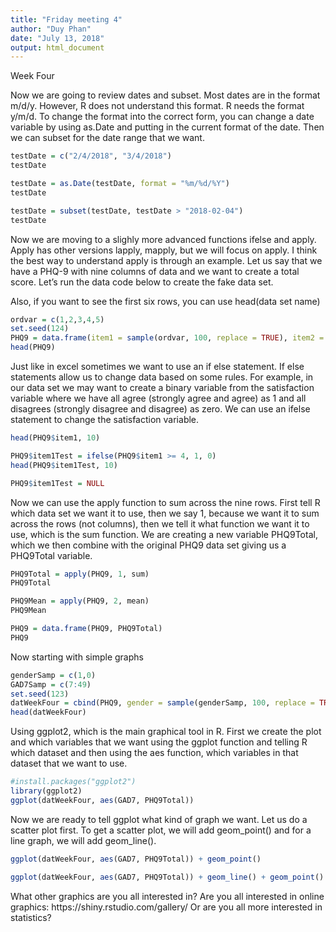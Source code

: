 ```yaml
---
title: "Friday meeting 4"
author: "Duy Phan"
date: "July 13, 2018"
output: html_document
---
```

Week Four

Now we are going to review dates and subset. Most dates are in the format m/d/y. However, R does not understand this format. R needs the format y/m/d. To change the format into the correct form, you can change a date variable by using as.Date and putting in the current format of the date. Then we can subset for the date range that we want.
```r
testDate = c("2/4/2018", "3/4/2018")
testDate
```

```r
testDate = as.Date(testDate, format = "%m/%d/%Y")
testDate
```

```r
testDate = subset(testDate, testDate > "2018-02-04")
testDate
```
Now we are moving to a slighly more advanced functions ifelse and apply. Apply has other versions lapply, mapply, but we will focus on apply. I think the best way to understand apply is through an example. Let us say that we have a PHQ-9 with nine columns of data and we want to create a total score. Let's run the data code below to create the fake data set.

Also, if you want to see the first six rows, you can use head(data set name)
```r
ordvar = c(1,2,3,4,5)
set.seed(124)
PHQ9 = data.frame(item1 = sample(ordvar, 100, replace = TRUE), item2 = sample(ordvar, 100, replace = TRUE), item3 = sample(ordvar, 100, replace = TRUE), item4 = sample(ordvar, 100, replace = TRUE), item5 = sample(ordvar, 100, replace = TRUE), item6 = sample(ordvar, 100, replace = TRUE), item7 = sample(ordvar, 100, replace = TRUE), item8 = sample(ordvar, 100, replace = TRUE), item9 = sample(ordvar, 100, replace = TRUE))
head(PHQ9)
```
Just like in excel sometimes we want to use an if else statement. If else statements allow us to change data based on some rules. For example, in our data set we may want to create a binary variable from the satisfaction variable where we have all agree (strongly agree and agree) as 1 and all disagrees (strongly disagree and disagree) as zero. We can use an ifelse statement to change the satisfaction variable.
```r
head(PHQ9$item1, 10)
```
```r
PHQ9$item1Test = ifelse(PHQ9$item1 >= 4, 1, 0)
head(PHQ9$item1Test, 10)
```
```r
PHQ9$item1Test = NULL
```

Now we can use the apply function to sum across the nine rows. First tell R which data set we want it to use, then we say 1, because we want it to sum across the rows (not columns), then we tell it what function we want it to use, which is the sum function. We are creating a new variable PHQ9Total, which we then combine with the original PHQ9 data set giving us a PHQ9Total variable.
```r
PHQ9Total = apply(PHQ9, 1, sum)
PHQ9Total

PHQ9Mean = apply(PHQ9, 2, mean)
PHQ9Mean
```
```r
PHQ9 = data.frame(PHQ9, PHQ9Total)
PHQ9
```
Now starting with simple graphs
```r
genderSamp = c(1,0)
GAD7Samp = c(7:49)
set.seed(123)
datWeekFour = cbind(PHQ9, gender = sample(genderSamp, 100, replace = TRUE), GAD7 = sample(GAD7Samp, 100, replace = TRUE))
head(datWeekFour)
```
Using ggplot2, which is the main graphical tool in R. First we create the plot and which variables that we want using the ggplot function and telling R which dataset and then using the aes function, which variables in that dataset that we want to use.
```r
#install.packages("ggplot2")
library(ggplot2)
ggplot(datWeekFour, aes(GAD7, PHQ9Total))
```
Now we are ready to tell ggplot what kind of graph we want. Let us do a scatter plot first. To get a scatter plot, we will add geom_point() and for a line graph, we will add geom_line().
```r
ggplot(datWeekFour, aes(GAD7, PHQ9Total)) + geom_point()

ggplot(datWeekFour, aes(GAD7, PHQ9Total)) + geom_line() + geom_point()
```
What other graphics are you all interested in? Are you all interested in online graphics: https://shiny.rstudio.com/gallery/ Or are you all more interested in statistics?

